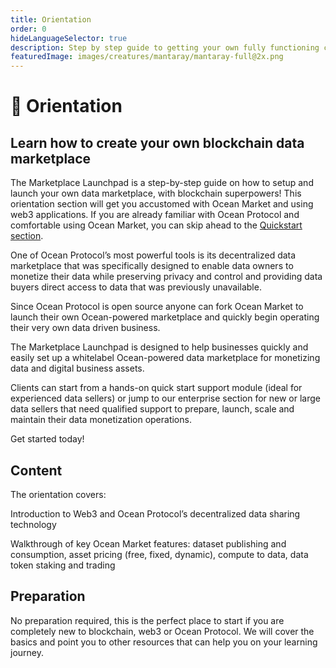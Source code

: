 ```yaml
---
title: Orientation
order: 0
hideLanguageSelector: true
description: Step by step guide to getting your own fully functioning customized fork of Ocean backend components deployed and working.
featuredImage: images/creatures/mantaray/mantaray-full@2x.png
---
```


# 🐋 Orientation

## Learn how to create your own blockchain data marketplace

The Marketplace Launchpad is a step-by-step guide on how to setup and launch your own data marketplace, with blockchain superpowers! This orientation section will get you accustomed with Ocean Market and using web3 applications. If you are already familiar with Ocean Protocol and comfortable using Ocean Market, you can skip ahead to the [Quickstart section](../module-2).

One of Ocean Protocol’s most powerful tools is its decentralized data marketplace that was specifically designed to enable data owners to monetize their data while preserving privacy and control and providing data buyers direct access to data that was previously unavailable.

Since Ocean Protocol is open source anyone can fork Ocean Market to launch their own Ocean-powered marketplace and quickly begin operating their very own data driven business.

The Marketplace Launchpad is designed to help businesses quickly and easily set up a whitelabel Ocean-powered data marketplace for monetizing data and digital business assets.

Clients can start from a hands-on quick start support module (ideal for experienced data sellers) or jump to our enterprise section for new or large data sellers that need qualified support to prepare, launch, scale and maintain their data monetization operations.

Get started today!

## Content

The orientation covers:

<Process>

Introduction to Web3 and Ocean Protocol’s decentralized data sharing technology

Walkthrough of key Ocean Market features: dataset publishing and consumption, asset pricing (free, fixed, dynamic), compute to data, data token staking and trading

</Process>

## Preparation

No preparation required, this is the perfect place to start if you are completely new to blockchain, web3 or Ocean Protocol. We will cover the basics and point you to other resources that can help you on your learning journey.
